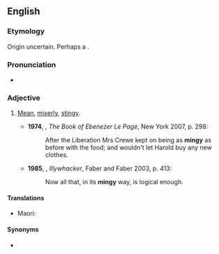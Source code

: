 ==English==

===Etymology===
Origin uncertain. Perhaps a {{blend|mean|stingy|lang=en|nocap=1}}.

===Pronunciation===
* {{a|UK}} {{IPA|/ˈmɪndʒi/|lang=en}}

===Adjective===
{{en-adj|er}}

# {{lb|en|colloquial}} [[mean|Mean]], [[miserly]], [[stingy]].
#* '''1974''', {{w|GB Edwards}}, ''The Book of Ebenezer Le Page'', New York 2007, p. 298:
#*: After the Liberation Mrs Crewe kept on being as '''mingy''' as before with the food; and wouldn't let Harold buy any new clothes.
#* '''1985''', {{w|Peter Carey}}, ''Illywhacker'', Faber and Faber 2003, p. 413:
#*: Now all that, in its '''mingy''' way, is logical enough.

====Translations====
{{trans-top|mean, miserly}}
* Maori: {{t|mi|kaihākere}}
{{trans-mid}}
{{trans-bottom}}

====Synonyms====
* {{l|en|niggardly}}
